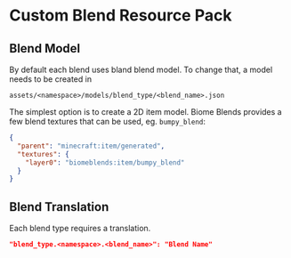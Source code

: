 # Custom Blend Resource Pack

## Blend Model

By default each blend uses bland blend model. To change that, a model needs to be created in 
```
assets/<namespace>/models/blend_type/<blend_name>.json
```

The simplest option is to create a 2D item model. Biome Blends provides a few blend textures that can be used, eg. `bumpy_blend`:

```json
{
  "parent": "minecraft:item/generated",
  "textures": {
    "layer0": "biomeblends:item/bumpy_blend"
  }
}
```

## Blend Translation

Each blend type requires a translation. 
```json
"blend_type.<namespace>.<blend_name>": "Blend Name"
```